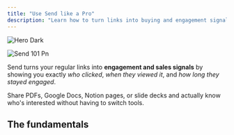 ```yaml
---
title: "Use Send like a Pro"
description: "Learn how to turn links into buying and engagement signals."
---
```


<img
  className="hidden dark:block"
  src="/images/hero-dark.svg"
  alt="Hero Dark"
/>

![Send 101 Pn](/images/Send-101.png)

Send turns your regular links into **engagement and sales signals** by showing you exactly _who clicked_, _when they viewed it_, and _how long they stayed engaged_.

Share PDFs, Google Docs, Notion pages, or slide decks and actually know who's interested without having to switch tools.

## The fundamentals

<CardGroup cols={2}>
  <Card title="Identify and deanonimize" href="https://mintlify.com/docs/quickstart" img="/images/Identifyviewers-Send.png" cta="read">
    
  </Card>
  <Card title="Signals and metrics" href="https://mintlify.com/docs/development" img="/images/Send-Engagementinsights.png">
    
  </Card>
</CardGroup>

<CardGroup cols={2}>
  <Card title="Custom links" href="https://mintlify.com/docs/quickstart" img="/images/Custom-Links.png" cta="read">
    
  </Card>
  <Card title="Always updated docs" href="https://mintlify.com/docs/development" img="/images/Replace.png">
    
  </Card>
</CardGroup>